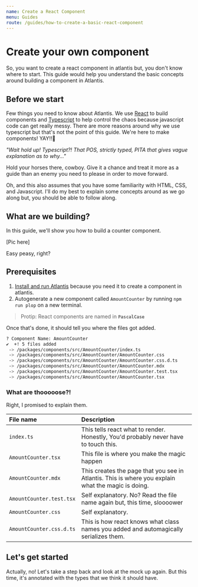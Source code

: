 ```yaml
---
name: Create a React Component
menu: Guides
route: /guides/how-to-create-a-basic-react-component
---
```


# Create your own component

<Text variation="intro">
  So, you want to create a react component in atlantis but, you don't know where
  to start. This guide would help you understand the basic concepts around
  building a component in Atlantis.
</Text>

## Before we start

Few things you need to know about Atlantis. We use [React](https://reactjs.org/)
to build components and [Typescript](https://www.typescriptlang.org/) to help
control the chaos because javascript code can get really messy. There are more
reasons around why we use typescript but that's not the point of this guide.
We're here to make components! YAY!!🎉

_"Wait hold up! Typescript?! That POS, strictly typed, PITA that gives vague
explanation as to why..."_

Hold your horses there, cowboy. Give it a chance and treat it more as a guide
than an enemy you need to please in order to move forward.

Oh, and this also assumes that you have some familiarity with HTML, CSS, and
Javascript. I'll do my best to explain some concepts around as we go along but,
you should be able to follow along.

## What are we building?

In this guide, we'll show you how to build a counter component.

[Pic here]

Easy peasy, right?

## Prerequisites

1. [Install and run Atlantis](/#development) because you need it to create a
   component in atlantis.
2. Autogenerate a new component called `AmountCounter` by running `npm run plop`
   on a new terminal.

> Protip: React components are named in **`PascalCase`**

Once that's done, it should tell you where the files got added.

```sh
? Component Name: AmountCounter
✔  +! 5 files added
 -> /packages/components/src/AmountCounter/index.ts
 -> /packages/components/src/AmountCounter/AmountCounter.css
 -> /packages/components/src/AmountCounter/AmountCounter.css.d.ts
 -> /packages/components/src/AmountCounter/AmountCounter.mdx
 -> /packages/components/src/AmountCounter/AmountCounter.test.tsx
 -> /packages/components/src/AmountCounter/AmountCounter.tsx
```

### What are thooooose?!

Right, I promised to explain them.

| File name                | Description                                                                                        |
| :----------------------- | :------------------------------------------------------------------------------------------------- |
| `index.ts`               | This tells react what to render. Honestly, You'd probably never have to touch this.                |
| `AmountCounter.tsx`      | This file is where you make the magic happen                                                       |
| `AmountCounter.mdx`      | This creates the page that you see in Atlantis. This is where you explain what the magic is doing. |
| `AmountCounter.test.tsx` | Self explanatory. No? Read the file name again but, this time, sloooower                           |
| `AmountCounter.css`      | Self explanatory.                                                                                  |
| `AmountCounter.css.d.ts` | This is how react knows what class names you added and automagically serializes them.              |

## Let's get started

Actually, no! Let's take a step back and look at the mock up again. But this
time, it's annotated with the types that we think it should have.
